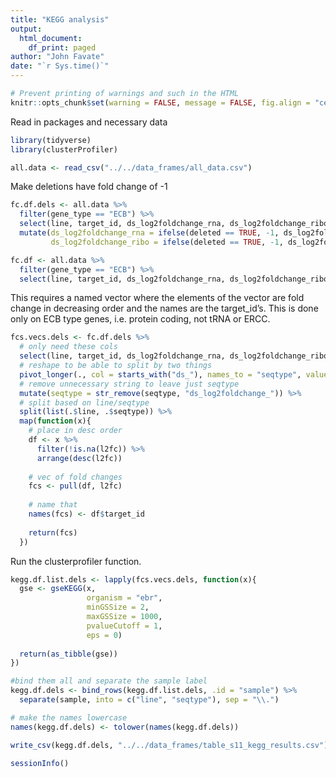 ```yaml
---
title: "KEGG analysis"
output: 
  html_document:
    df_print: paged
author: "John Favate"
date: "`r Sys.time()`"
---
```


<style type="text/css">
.main-container {
  max-width: 1500px;
  margin-left: auto;
  margin-right: auto;
}
</style>

```r
# Prevent printing of warnings and such in the HTML
knitr::opts_chunk$set(warning = FALSE, message = FALSE, fig.align = "center")
```

Read in packages and necessary data
```r
library(tidyverse)
library(clusterProfiler)

all.data <- read_csv("../../data_frames/all_data.csv")
```

Make deletions have fold change of -1
```r
fc.df.dels <- all.data %>%
  filter(gene_type == "ECB") %>% 
  select(line, target_id, ds_log2foldchange_rna, ds_log2foldchange_ribo, deleted) %>% 
  mutate(ds_log2foldchange_rna = ifelse(deleted == TRUE, -1, ds_log2foldchange_rna),
         ds_log2foldchange_ribo = ifelse(deleted == TRUE, -1, ds_log2foldchange_ribo))

fc.df <- all.data %>%
  filter(gene_type == "ECB") %>% 
  select(line, target_id, ds_log2foldchange_rna, ds_log2foldchange_ribo, deleted)
```

This requires a named vector where the elements of the vector are fold change in decreasing order and the names are the target_id's. This is done only on ECB type genes, i.e. protein coding, not tRNA or ERCC.
```r
fcs.vecs.dels <- fc.df.dels %>% 
  # only need these cols
  select(line, target_id, ds_log2foldchange_rna, ds_log2foldchange_ribo) %>%
  # reshape to be able to split by two things
  pivot_longer(., col = starts_with("ds_"), names_to = "seqtype", values_to = "l2fc") %>%
  # remove unnecessary string to leave just seqtype 
  mutate(seqtype = str_remove(seqtype, "ds_log2foldchange_")) %>%
  # split based on line/seqtype
  split(list(.$line, .$seqtype)) %>%
  map(function(x){
    # place in desc order
    df <- x %>%
      filter(!is.na(l2fc)) %>%
      arrange(desc(l2fc))
    
    # vec of fold changes  
    fcs <- pull(df, l2fc)
    
    # name that
    names(fcs) <- df$target_id
    
    return(fcs)
  })
```

Run the clusterprofiler function. 
```r
kegg.df.list.dels <- lapply(fcs.vecs.dels, function(x){
  gse <- gseKEGG(x,
                 organism = "ebr",
                 minGSSize = 2,
                 maxGSSize = 1000,
                 pvalueCutoff = 1,
                 eps = 0)
  
  return(as_tibble(gse))
})

#bind them all and separate the sample label
kegg.df.dels <- bind_rows(kegg.df.list.dels, .id = "sample") %>%
  separate(sample, into = c("line", "seqtype"), sep = "\\.")

# make the names lowercase
names(kegg.df.dels) <- tolower(names(kegg.df.dels))

write_csv(kegg.df.dels, "../../data_frames/table_s11_kegg_results.csv")
```

```r
sessionInfo()
```

